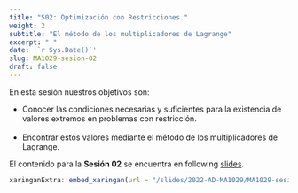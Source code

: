 ```yaml
---
title: "S02: Optimización con Restricciones."
weight: 2
subtitle: "El método de los multiplicadores de Lagrange"
excerpt: " "
date: '`r Sys.Date()`'
slug: MA1029-sesion-02
draft: false
---
```


En esta sesión nuestros objetivos son:

* Conocer las condiciones necesarias y suficientes para la existencia de valores extremos en problemas con restricción. <br/><br/>
 * Encontrar estos valores mediante el método de los multiplicadores de Lagrange.

El contenido para la **Sesión 02** se encuentra en following [slides](/slides/2022-AD-MA1029/MA1029-sesion-02).

```r
xaringanExtra::embed_xaringan(url = "/slides/2022-AD-MA1029/MA1029-sesion-02", ratio = "4:3")
```
